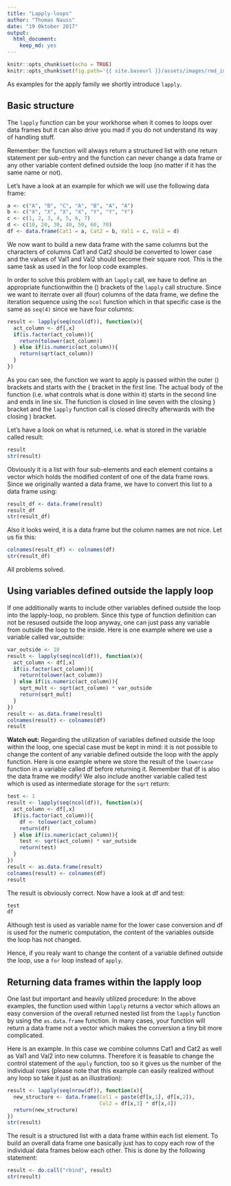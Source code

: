 ```yaml
---
title: "Lapply-loops"
author: "Thomas Nauss"
date: "19 Oktober 2017"
output: 
  html_document: 
    keep_md: yes
---
```

```r
knitr::opts_chunk$set(echo = TRUE)
knitr::opts_chunk$set(fig.path='{{ site.baseurl }}/assets/images/rmd_images/e01-01/')
```

As examples for the apply family we shortly introduce `lapply`.

## Basic structure
The `lapply` function can be your workhorse when it comes to loops over data 
frames but it can also drive you mad if you do not understand its way of handling
stuff. 

Remember: the function will always return a structured list with one return 
statement per sub-entry and the function can never change a data frame or any
other variable content defined outside the loop (no matter if it has the same
name or not).

Let's have a look at an example for which we will use the following data frame:
```r
a <- c("A", "B", "C", "A", "B", "A", "A")
b <- c("X", "X", "X", "X", "Y", "Y", "Y")
c <- c(1, 2, 3, 4, 5, 6, 7)
d <- c(10, 20, 30, 40, 50, 60, 70)
df <- data.frame(Cat1 = a, Cat2 = b, Val1 = c, Val2 = d)
```
We now want to build a new data frame with the same columns but the characters
of columns Cat1 and Cat2 should be converted to lower case and the values of
Val1 and Val2 should become their square root. This is the same task as used
in the for loop code examples.

In order to solve this problem with an `lapply` call, we have to define an 
appropriate functionwithin the () brackets of the `lapply` call structure. Since
we want to iterrate over all (four) columns of the data frame, we define the 
iteration sequence using the `ncol` function which in that specific case is the
same as `seq(4)` since we have four columns:
```r
result <- lapply(seq(ncol(df)), function(x){
  act_column <- df[,x]
  if(is.factor(act_column)){
    return(tolower(act_column))
  } else if(is.numeric(act_column)){
    return(sqrt(act_column))
  }
})
```
As you can see, the function we want to apply is passed within the outer () 
brackets and starts with the { bracket  in the first line. The actual body of 
the function (i.e. what controls what is done within it) starts in the second 
line and ends in line six. The function is closed in line seven with the 
closing } bracket and the `lapply` function call is closed direclty afterwards
with the closing ) bracket.

Let's have a look on what is returned, i.e. what is stored in the variable called
result:
```r
result
str(result)
```
Obviously it is a list with four sub-elements and each element contains a vector
which holds the modified content of one of the data frame rows. Since we 
originally wanted a data frame, we have to convert this list to a data frame
using:
```r
result_df <- data.frame(result)
result_df
str(result_df)
```
Also it looks weird, it is a data frame but the column names are not nice. Let
us fix this:
```r
colnames(result_df) <- colnames(df)
str(result_df)
```
All problems solved.

## Using variables defined outside the lapply loop
If one additionally wants to include other variables defined outside the loop
into the lapply-loop, no problem. Since this type of function definition can not
be resused outside the loop anyway, one can just pass any variable from outside
the loop to the inside. Here is one example where we use a variable called 
var_outside:
```r
var_outside <- 10
result <- lapply(seq(ncol(df)), function(x){
  act_column <- df[,x]
  if(is.factor(act_column)){
    return(tolower(act_column))
  } else if(is.numeric(act_column)){
    sqrt_mult <- sqrt(act_column) * var_outside
    return(sqrt_mult)
  }
})
result <- as.data.frame(result)
colnames(result) <- colnames(df)
result
```

**Watch out:** Regarding the utilization of variables defined outside the loop 
within the loop, one special case must be kept in mind: it is not possible to 
change the content of any variable defined outside the loop with the apply
function. Here is one example where we store the result of the `lowercase` 
function in a variable called df before returning it. Remember that df is also
the data frame we modify! We also include another variable called test which
is used as intermediate storage for the `sqrt` return:
```r
test <- 1
result <- lapply(seq(ncol(df)), function(x){
  act_column <- df[,x]
  if(is.factor(act_column)){
    df <- tolower(act_column)
    return(df)
  } else if(is.numeric(act_column)){
    test <- sqrt(act_column) * var_outside
    return(test)
  }
})
result <- as.data.frame(result)
colnames(result) <- colnames(df)
result
```
The result is obviously correct. Now have a look at df and test:
```r
test
df
```
Although test is used as variable name for the lower case conversion and df
is used for the numeric computation, the content of the variables outside the 
loop has not changed.

Hence, if you realy want to change the content of a variable defined outside
the loop, use a `for` loop instead of `apply`.

## Returning data frames within the lapply loop
One last but important and heavily utilized procedure: In the above examples, the
function used within `lapply` returns a vector which allows an easy conversion
of the overall returned nested list from the `lapply` function by using
the `as.data.frame` function. In many cases, your function will return a data 
frame not a vector which makes the conversion a tiny bit more complicated.

Here is an example. In this case we combine columns Cat1 and Cat2 as well as 
Val1 and Val2 into new columns. Therefore it is feasable to change the 
control statement of the `apply` function, too so it gives us the number of the
individual rows (please note that this example can easily realized without any
loop so take it just as an illustration):
```r
result <- lapply(seq(nrow(df)), function(x){
  new_structure <- data.frame(Col1 = paste(df[x,1], df[x,2]),
                              Col2 = df[x,3] * df[x,4])
  return(new_structure)
})
str(result)
```
The result is a structured list with a data frame within each list element. To
build an overall data frame one basically just has to copy each row of the 
individual data frames below each other. This is done by the following statement:
```r
result <- do.call("rbind", result)
str(result)
```
